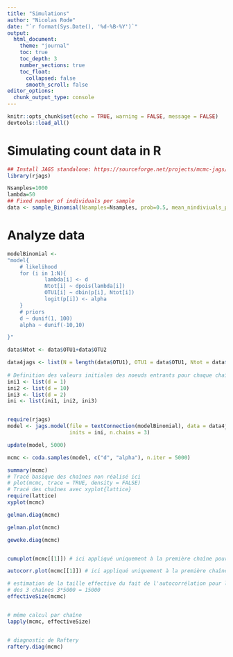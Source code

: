 ```yaml
---
title: "Simulations"
author: "Nicolas Rode"
date: "`r format(Sys.Date(), '%d-%B-%Y')`"
output: 
  html_document:
    theme: "journal"
    toc: true
    toc_depth: 3
    number_sections: true
    toc_float:
      collapsed: false
      smooth_scroll: false
editor_options: 
  chunk_output_type: console
---
```



```r
knitr::opts_chunk$set(echo = TRUE, warning = FALSE, message = FALSE)
devtools::load_all()
```


# Simulating count data in R
```r

## Install JAGS standalone: https://sourceforge.net/projects/mcmc-jags/files/JAGS/4.x/
library(rjags)

Nsamples=1000
lambda=50
## Fixed number of individuals per sample
data <- sample_Binomial(Nsamples=Nsamples, prob=0.5, mean_nindiviuals_per_habitat=rep(lambda, Nsamples))
```
# Analyze data
```r
modelBinomial <-
"model{ 
    # likelihood
    for (i in 1:N){
            lambda[i] <- d
            Ntot[i] ~ dpois(lambda[i])
            OTU1[i] ~ dbin(p[i], Ntot[i])
            logit(p[i]) <- alpha
    }
    # priors
    d ~ dunif(1, 100)
    alpha ~ dunif(-10,10)

}"

data$Ntot <- data$OTU1+data$OTU2

data4jags <- list(N = length(data$OTU1), OTU1 = data$OTU1, Ntot = data$Ntot)
   
# Definition des valeurs initiales des noeuds entrants pour chaque chaîne
ini1 <- list(d = 1)
ini2 <- list(d = 10)
ini3 <- list(d = 2)
ini <- list(ini1, ini2, ini3)


require(rjags)
model <- jags.model(file = textConnection(modelBinomial), data = data4jags,
                    inits = ini, n.chains = 3)

update(model, 5000)

mcmc <- coda.samples(model, c("d", "alpha"), n.iter = 5000)

summary(mcmc)
# Tracé basique des chaînes non réalisé ici
# plot(mcmc, trace = TRUE, density = FALSE)
# Tracé des chaînes avec xyplot{lattice}
require(lattice)
xyplot(mcmc)

gelman.diag(mcmc)

gelman.plot(mcmc)

geweke.diag(mcmc)


cumuplot(mcmc[[1]]) # ici appliqué uniquement à la première chaîne pour limiter l'encombrement

autocorr.plot(mcmc[[1]]) # ici appliqué uniquement à la première chaîne pour limiter l'encombrement

# estimation de la taille effective du fait de l'autocorrélation pour l'ensemble
# des 3 chaînes 3*5000 = 15000
effectiveSize(mcmc)


# même calcul par chaîne
lapply(mcmc, effectiveSize)


# diagnostic de Raftery
raftery.diag(mcmc)
```

